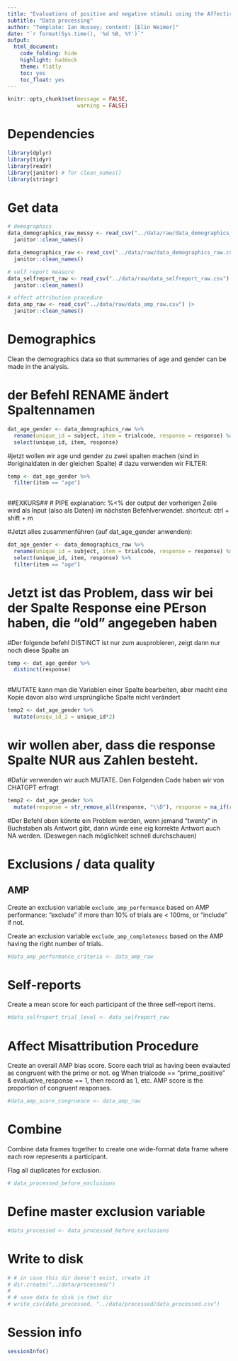 ```yaml
---
title: "Evaluations of positive and negative stimuli using the Affective Misattribution Procedure (AMP) and self-reports"
subtitle: "Data processing"
author: "Template: Ian Hussey; content: [Elin Weimer]"
date: "`r format(Sys.time(), '%d %B, %Y')`"
output:
  html_document:
    code_folding: hide
    highlight: haddock
    theme: flatly
    toc: yes
    toc_float: yes
---
```


```r

knitr::opts_chunk$set(message = FALSE,
                      warning = FALSE)

```

# Dependencies

```r

library(dplyr)
library(tidyr)
library(readr)
library(janitor) # for clean_names()
library(stringr)

```

# Get data

```r

# demographics
data_demographics_raw_messy <- read_csv("../data/raw/data_demographics_raw_messy.csv", skip = 2) |>
  janitor::clean_names()

data_demographics_raw <- read_csv("../data/raw/data_demographics_raw.csv") |>
  janitor::clean_names()

# self report measure
data_selfreport_raw <- read_csv("../data/raw/data_selfreport_raw.csv") |>
  janitor::clean_names()

# affect attribution procedure
data_amp_raw <- read_csv("../data/raw/data_amp_raw.csv") |>
  janitor::clean_names()

```

# Demographics

Clean the demographics data so that summaries of age and gender can be made in the analysis.

# der Befehl RENAME ändert Spaltennamen

```r

dat_age_gender <- data_demographics_raw %>% 
  rename(unique_id = subject, item = trialcode, response = response) %>% 
  select(unique_id, item, response)
```

#jetzt wollen wir age und gender zu zwei spalten machen (sind in #originaldaten in der gleichen Spalte)
# dazu verwenden wir FILTER:

```r
temp <- dat_age_gender %>% 
  filter(item == "age")
  
```
##EXKURS##
# PIPE explanation: %<% der output der vorherigen Zeile wird als Input (also als Daten) im nächsten Befehlverwendet. shortcut: ctrl + shift + m 

#Jetzt alles zusammenführen (auf dat_age_gender anwenden):

```r
dat_age_gender <- data_demographics_raw %>% 
  rename(unique_id = subject, item = trialcode, response = response) %>% 
  select(unique_id, item, response) %>% 
  filter(item == "age")


```
# Jetzt ist das Problem, dass wir bei der Spalte Response eine PErson haben, die "old" angegeben haben

#Der folgende befehl DISTINCT ist nur zum ausprobieren, zeigt dann nur noch diese Spalte an
```r
temp <- dat_age_gender %>% 
  distinct(response)
  
```
#MUTATE kann man die Variablen einer Spalte bearbeiten, aber macht eine Kopie davon also wird ursprüngliche Spalte nicht verändert
```r
temp2 <- dat_age_gender %>% 
  mutate(uniqu_id_2 = unique_id*2)
```
# wir wollen aber, dass die response Spalte NUR aus Zahlen besteht.
#Dafür verwenden wir auch MUTATE. Den Folgenden Code haben wir von CHATGPT erfragt
```r
temp2 <- dat_age_gender %>% 
  mutate(response = str_remove_all(response, "\\D"), response = na_if(response, ""))


```

#Der Befehl oben könnte ein Problem werden, wenn jemand "twenty" in Buchstaben als Antwort gibt, dann würde eine eig korrekte Antwort auch NA werden. (Deswegen nach möglichkeit schnell durchschauen) 



# Exclusions / data quality

## AMP

Create an exclusion variable `exclude_amp_performance` based on AMP performance: "exclude" if more than 10% of trials are < 100ms, or "include" if not.

Create an exclusion variable `exclude_amp_completeness` based on the AMP having the right number of trials.

```r

#data_amp_performance_criteria <- data_amp_raw 

```

# Self-reports

Create a mean score for each participant of the three self-report items.

```r

#data_selfreport_trial_level <- data_selfreport_raw 

```

# Affect Misattribution Procedure

Create an overall AMP bias score. Score each trial as having been evalauted as congruent with the prime or not. eg When trialcode == "prime_positive" & evaluative_response == 1, then record as 1, etc. AMP score is the proportion of congruent responses.

```r

#data_amp_score_congruence <- data_amp_raw 

```

# Combine 

Combine data frames together to create one wide-format data frame where each row represents a participant.

Flag all duplicates for exclusion.

```r

# data_processed_before_exclusions 

```

# Define master exclusion variable

```r

#data_processed <- data_processed_before_exclusions

```

# Write to disk

```r

# # in case this dir doesn't exist, create it
# dir.create("../data/processed/")
# 
# # save data to disk in that dir
# write_csv(data_processed, "../data/processed/data_processed.csv")

```

# Session info

```r

sessionInfo()

```


